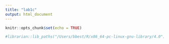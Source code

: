 ```yaml
---
title: "lab1c"
output: html_document
---
```


```r
knitr::opts_chunk$set(echo = TRUE)
```

```r
#librarian::lib_paths("/Users/bbest/R/x86_64-pc-linux-gnu-library/4.0")
```


